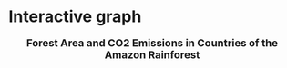 # Interactive graph

<html lang="en">
<head>
<script src="https://d3js.org/d3.v7.min.js"></script>
<style>
  .slider-container {
      text-align: center;
      margin: 20px;
  }
  .axis text {
      font-size: 12px;
  }
  .chart-title {
      text-align: center;
      font-size: 18px;
      font-weight: bold;
      margin-top: 10px;
  }
  .legend-container {
      text-align: center;
      margin-top: 20px;
  }
  .legend-item {
      display: inline-flex;
      align-items: center;
      margin: 0 10px;
  }
  .legend-rect {
      width: 15px;
      height: 15px;
      margin-right: 5px;
  }
  .axis-title {
      font-size: 14px;
      text-anchor: middle;
  }
</style>
</head>

<body>
<div class="chart-title">Forest Area and CO2 Emissions in Countries of the Amazon Rainforest</div>
<div id="chart"></div>

<div class="slider-container">
</div>

<div class="legend-container">
</div>

<script src="scripts/myscript.js"></script>

</body>
</html>